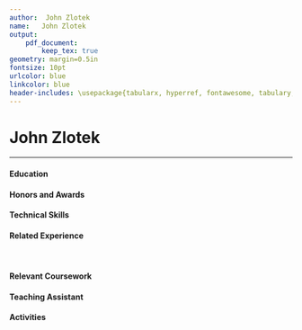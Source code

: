 ```yaml
---
author:  John Zlotek
name:	John Zlotek
output:
	pdf_document:
		keep_tex: true
geometry: margin=0.5in
fontsize: 10pt
urlcolor: blue
linkcolor: blue
header-includes: \usepackage{tabularx, hyperref, fontawesome, tabulary, color}
---
```

\pagenumbering{gobble}

# John Zlotek

\begin{center}
	\begin{tabularx}{\textwidth}{X X}
		\textcolor{Blue}{\faHome}: 4486 June Meadow Dr, Doylestown, PA 18902 \hfill&\hfill  \textcolor{Blue}{\faEnvelope}:  \href{mailto:jmz46@drexel.edu}{jmz46@drexel.edu } \\
		\textcolor{Blue}{\faPhone}:  215-527-0305 \hfill&\hfill \textcolor{Blue}{\faGithub}:  \href{https://www.github.com/jzlotek}{github.com/jzlotek} \\
	\end{tabularx}
\end{center}

___

#### Education

\begin{tabularx}{\textwidth}{l X}
	Drexel University 				 	 & \hfill Philadelphia, PA\\
	Bachelor and Master of Science in Computer Science 	 & \hfill Anticipated Graduation: June 2021\\
	Concentration in Computer Security, Minor in Mathematics & \hfill GPA: 3.80\\
\end{tabularx}

####  Honors and Awards

\begin{tabularx}{\textwidth}{l | l X}
	2016-present &  \textit{Dean's List} & \hfill Drexel University, Philadelphia PA\\
	2016 	     & \textit{Summa Cum Laude} & \hfill Central Bucks High School East, Doylestown PA\\
	2014 	     & \textit{Eagle Scout} & \hfill Boy Scouts of America, Troop 6, Doylestown PA\\
\end{tabularx}

#### Technical Skills

\begin{tabular}{l | l}
	Programming Languages & C++, Java, Python, Bash, HTML, JavaScript\\
	Operating Systems     & Windows, Linux (Arch and Ubuntu)\\
	Tools 		      & Git, SVN, Maven, MongoDB\\
	Frameworks 	      & OpenCV, Keras, Mule ESB, Spring, Jersey\\
	Software 	      & Visual Studio, Sourcetree, Microsoft Office, JetBrains Suite
\end{tabular}


#### Related Experience

\begin{tabularx}{\textwidth}{l X}
	\textbf{Penn Mutual Life Insurance} & \hfill Horsham, PA\\
	Software Developer Co-op 	    & \hfill September 2017 to March 2018
\end{tabularx}

\begin{list}{\quad}{}
	\item Developed and maintained REST API to integrate databases with other in-house services and endpoints
	\item Created machine learning application to parse information from hand written documents
\end{list}

&nbsp;

\begin{tabularx}{\textwidth}{l X}
	\textbf{Buckingham Pediatrics} & \hfill Buckingham, PA\\
	Technology Consultant 	       & \hfill February 2016 to present
\end{tabularx}

\begin{list}{\quad}{}
	\item Update and manage various forms of technology in the office by installing new drivers and software
	\item Update and maintain company website with accurate information and documents
\end{list}

#### Relevant Coursework
\begin{center}
	\begin{tabularx}{\textwidth}{ccc}
		Advanced Programming Techniques & Computing and Informatics Design I, II, III & Linear Algebra\\
		Computer Programming I, II 	& Web and Mobile Application Development & Multivariate Calculus\\
		Data Structures & Calculus I, II, III & Scientific Data Analysis \\
	\end{tabularx}
\end{center}
#### Teaching Assistant

\begin{tabularx}{\textwidth}{r | l X}
March to June 2018 & CS 172: \textit{Computer Programming II} & \hfill Drexel University, Philadelphia PA\\
  		   & \textit{Worked under Dr. Matthew Burlick}
\end{tabularx}
\begin{list}{\quad}
	\item Assisted with grading and monitoring students in multiple lab sections
	\item Tutored students in Cyber Learning Center
\end{list}

#### Activities

\begin{tabularx}{\textwidth}{l | X}
	2018 	     & Participant, Philly Codefest \hfill Drexel University, Philadelphia, PA\\
	2017 	     & Volunteer, GEAR UP \hfill West Philadelphia High School, Philadelphia, PA\\
	2016 to 2017 & Pep Band \hfill Drexel University, Philadelphia, PA
\end{tabularx}

